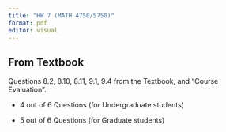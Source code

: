 ```yaml
---
title: "HW 7 (MATH 4750/5750)"
format: pdf
editor: visual
---
```


## From Textbook

Questions 8.2, 8.10, 8.11, 9.1, 9.4 from the Textbook, and "Course Evaluation".

-   4 out of 6 Questions (for Undergraduate students)

-   5 out of 6 Questions (for Graduate students)
